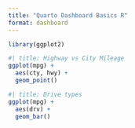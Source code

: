 ```yaml
---
title: "Quarto Dashboard Basics R"
format: dashboard
---
```


```r
library(ggplot2)
```

```r
#| title: Highway vs City Mileage
ggplot(mpg) + 
  aes(cty, hwy) +
  geom_point()
```

```r
#| title: Drive types
ggplot(mpg) +
  aes(drv) +
  geom_bar()
```
